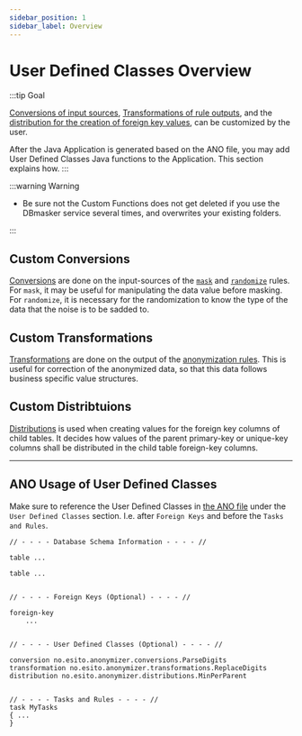 ```yaml
---
sidebar_position: 1
sidebar_label: Overview
---
```


# User Defined Classes Overview

:::tip Goal

[Conversions of input sources](../rules/convert), [Transformations of rule outputs](../rules/transform), and the [distribution for the creation of foreign key values](../rules/distribute), can be customized by the user.

After the Java Application is generated based on the ANO file, you may add User Defined Classes Java functions to the Application. This section explains how.
:::

:::warning Warning

- Be sure not the Custom Functions does not get deleted if you use the DBmasker service several times, and overwrites your existing folders.

:::

## Custom Conversions

[Conversions](conversions) are done on the input-sources of the [`mask`](../rules/mask/overview) and [`randomize`](../rules/randomize/overview) rules. For `mask`, it may be useful for manipulating the data value before masking. For `randomize`, it is necessary for the randomization to know the type of the data that the noise is to be sadded to.

## Custom Transformations

[Transformations](transformations) are done on the output of the [anonymization rules](../rules/overview). This is useful for correction of the anonymized data, so that this data follows business specific value structures.

## Custom Distribtuions

[Distributions](distributions) is used when creating values for the foreign key columns of child tables. It decides how values of the parent primary-key or unique-key columns shall be distributed in the child table foreign-key columns.

---

## ANO Usage of User Defined Classes

Make sure to reference the User Defined Classes in [the ANO file](../sql-to-ano/the-ano-language) under the `User Defined Classes` section. I.e. after `Foreign Keys` and before the `Tasks and Rules`.

```ano
// - - - - Database Schema Information - - - - //

table ...

table ...


// - - - - Foreign Keys (Optional) - - - - //

foreign-key
    ...


// - - - - User Defined Classes (Optional) - - - - //

conversion no.esito.anonymizer.conversions.ParseDigits
transformation no.esito.anonymizer.transformations.ReplaceDigits
distribution no.esito.anonymizer.distributions.MinPerParent


// - - - - Tasks and Rules - - - - //
task MyTasks
{ ...
}
```
